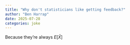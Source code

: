 ```yaml
---
title: "Why don't statisticians like getting feedback?"
author: "Ben Harrap"
date: 2025-07-28
categories: joke
---
```


Because they're always $E[\bar{X}]$